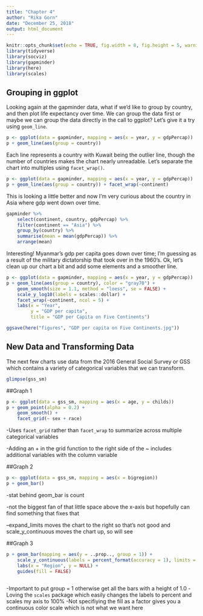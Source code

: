 ---
title: "Chapter 4"
author: "Rika Gorn"
date: "December 25, 2018"
output: html_document
---

```{r setup, include=FALSE}
knitr::opts_chunk$set(echo = TRUE, fig.width = 8, fig.height = 5, warning = FALSE)
library(tidyverse)
library(socviz)
library(gapminder)
library(here)
library(scales)
```

## Grouping in ggplot

Looking again at the gapminder data, what if we'd like to group by country, and then plot life expectancy over time. We can group the data first or maybe we can group the data directly in the call to ggplot? Let's give it a try using ```geom_line```.

```{r}
p <- ggplot(data = gapminder, mapping = aes(x = year, y = gdpPercap))
p + geom_line(aes(group = country))
```

Each line represents a country with Kuwait being the outlier line, though the number of countries makes the chart nearly unreadable. Let's separate the chart into multiples using ```facet_wrap()```.

```{r}
p <- ggplot(data = gapminder, mapping = aes(x = year, y = gdpPercap))
p + geom_line(aes(group = country)) + facet_wrap(~continent)
```

This is looking a little better and now I'm very curious about the country in Asia where gdp went down over time. 

```{r}
gapminder %>% 
    select(continent, country, gdpPercap) %>%
    filter(continent == "Asia") %>% 
    group_by(country) %>%
    summarise(mean = mean(gdpPercap)) %>% 
    arrange(mean)
```

Interesting! Myanmar's gdp per capita goes down over time; I'm guessing as a result of the military dictatorship that took over in the 1960's. Ok, let's clean up our chart a bit and add some elements and a smoother line.

```{r fig.width = 12, fig.height = 5}
p <- ggplot(data = gapminder, mapping = aes(x = year, y = gdpPercap))
p + geom_line(aes(group = country), color = "gray70") + 
    geom_smooth(size = 1.1, method = "loess", se = FALSE) +
    scale_y_log10(labels = scales::dollar) +
    facet_wrap(~continent, ncol = 5) +
    labs(x = "Year",
         y = "GDP per capita",
         title = "GDP per Capita on Five Continents")
```

```{r echo=FALSE}
ggsave(here("figures", "GDP per capita on Five Continents.jpg"))

```
## New Data and Transforming Data

The next few charts use data from the 2016 General Social Survey or GSS which contains a variety of categorical variables that we can transform.

```{r}
glimpse(gss_sm)
```

##Graph 1

```{r warning=FALSE}
p <- ggplot(data = gss_sm, mapping = aes(x = age, y = childs))
p + geom_point(alpha = 0.2) +
    geom_smooth() +
    facet_grid(~ sex + race)
```

-Uses ```facet_grid``` rather than ```facet_wrap``` to summarize across multiple categorical variables

-Adding an + in the grid function to the right side of the ~ includes additional variables with the column variable

##Graph 2

```{r}
p <- ggplot(data = gss_sm, mapping = aes(x = bigregion)) 
p + geom_bar()
```

-stat behind geom_bar is count

-not the biggest fan of that little space above the x-axis but hopefully can find something that fixes that

--expand_limits moves the chart to the right so that's not good and scale_y_continuous moves the chart up, so will see

##Graph 3

```{r}
p + geom_bar(mapping = aes(y = ..prop.., group = 1)) +
    scale_y_continuous(labels = percent_format(accuracy = 1), limits = c(0, 1)) +
    labs(x = "Region", y = NULL) +
    guides(fill = FALSE)
    
```

-Important to put group = 1 otherwise get all the bars with a height of 1.0
-Loving the ```scales``` package which easily changes the labels to percent and scales my axis to 100%
-Not specifiying the fill as a factor gives you a continuous color scale which is not what we want here 

##




